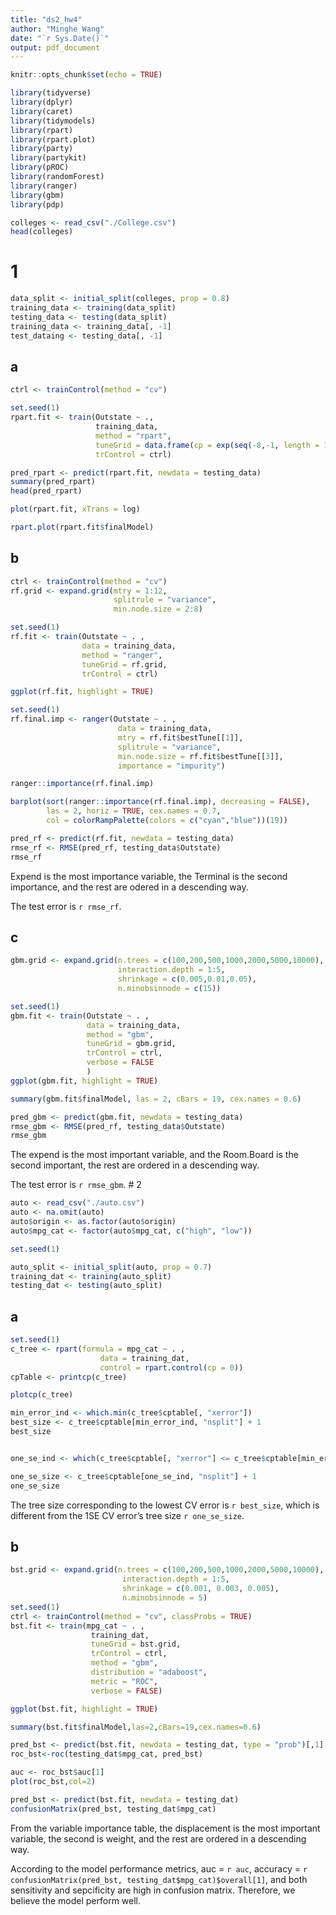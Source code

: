 ```yaml
---
title: "ds2_hw4"
author: "Minghe Wang"
date: "`r Sys.Date()`"
output: pdf_document
---
```


```r
knitr::opts_chunk$set(echo = TRUE)

library(tidyverse)
library(dplyr)
library(caret)
library(tidymodels)
library(rpart)
library(rpart.plot)
library(party)
library(partykit)
library(pROC)
library(randomForest)
library(ranger) 
library(gbm) 
library(pdp)
```

```r
colleges <- read_csv("./College.csv")
head(colleges)
```

# 1
```r
data_split <- initial_split(colleges, prop = 0.8)
training_data <- training(data_split)
testing_data <- testing(data_split)
training_data <- training_data[, -1]
test_dataing <- testing_data[, -1]
```


## a
```r
ctrl <- trainControl(method = "cv")

set.seed(1)
rpart.fit <- train(Outstate ~ .,
                   training_data,
                   method = "rpart",
                   tuneGrid = data.frame(cp = exp(seq(-8,-1, length = 100))), 
                   trControl = ctrl)

pred_rpart <- predict(rpart.fit, newdata = testing_data)
summary(pred_rpart)
head(pred_rpart)

plot(rpart.fit, xTrans = log)

rpart.plot(rpart.fit$finalModel)
```

## b
```r

ctrl <- trainControl(method = "cv")
rf.grid <- expand.grid(mtry = 1:12,
                       splitrule = "variance",
                       min.node.size = 2:8)

set.seed(1)
rf.fit <- train(Outstate ~ . ,
                data = training_data,
                method = "ranger",
                tuneGrid = rf.grid,
                trControl = ctrl)

ggplot(rf.fit, highlight = TRUE)

set.seed(1)
rf.final.imp <- ranger(Outstate ~ . , 
                        data = training_data,
                        mtry = rf.fit$bestTune[[1]], 
                        splitrule = "variance",
                        min.node.size = rf.fit$bestTune[[3]],
                        importance = "impurity")

ranger::importance(rf.final.imp)

barplot(sort(ranger::importance(rf.final.imp), decreasing = FALSE), 
        las = 2, horiz = TRUE, cex.names = 0.7,
        col = colorRampPalette(colors = c("cyan","blue"))(19))

pred_rf <- predict(rf.fit, newdata = testing_data)
rmse_rf <- RMSE(pred_rf, testing_data$Outstate)
rmse_rf
```
Expend is the most importance variable, the Terminal is the second importance, and the rest are odered in a descending way.

The test error is `r rmse_rf`.

## c
```r
gbm.grid <- expand.grid(n.trees = c(100,200,500,1000,2000,5000,10000),
                        interaction.depth = 1:5,
                        shrinkage = c(0.005,0.01,0.05),
                        n.minobsinnode = c(15))

set.seed(1)
gbm.fit <- train(Outstate ~ . ,
                 data = training_data,
                 method = "gbm",
                 tuneGrid = gbm.grid,
                 trControl = ctrl,
                 verbose = FALSE
                 )
ggplot(gbm.fit, highlight = TRUE)

summary(gbm.fit$finalModel, las = 2, cBars = 19, cex.names = 0.6)

pred_gbm <- predict(gbm.fit, newdata = testing_data)
rmse_gbm <- RMSE(pred_rf, testing_data$Outstate)
rmse_gbm
```
The expend is the most important variable, and the Room.Board is the second important, the rest are ordered in a descending way.

The test error is `r rmse_gbm`.
# 2

```r
auto <- read_csv("./auto.csv")
auto <- na.omit(auto)
auto$origin <- as.factor(auto$origin)
auto$mpg_cat <- factor(auto$mpg_cat, c("high", "low"))

set.seed(1)

auto_split <- initial_split(auto, prop = 0.7) 
training_dat <- training(auto_split) 
testing_dat <- testing(auto_split)
```

## a

```r
set.seed(1)
c_tree <- rpart(formula = mpg_cat ~ . ,
                    data = training_dat,
                    control = rpart.control(cp = 0))
cpTable <- printcp(c_tree)

plotcp(c_tree)

min_error_ind <- which.min(c_tree$cptable[, "xerror"]) 
best_size <- c_tree$cptable[min_error_ind, "nsplit"] + 1 
best_size


one_se_ind <- which(c_tree$cptable[, "xerror"] <= c_tree$cptable[min_error_ind, "xerror"] + c_tree$cptable[min_error_ind, "xstd"])[1]

one_se_size <- c_tree$cptable[one_se_ind, "nsplit"] + 1
one_se_size
```
The tree size corresponding to the lowest CV error is `r best_size`, which is different from the 1SE CV error's tree size `r one_se_size`.

## b

```r
bst.grid <- expand.grid(n.trees = c(100,200,500,1000,2000,5000,10000),
                         interaction.depth = 1:5,
                         shrinkage = c(0.001, 0.003, 0.005),
                         n.minobsinnode = 5)
set.seed(1)
ctrl <- trainControl(method = "cv", classProbs = TRUE)
bst.fit <- train(mpg_cat ~ . ,
                  training_dat,
                  tuneGrid = bst.grid,
                  trControl = ctrl,
                  method = "gbm",
                  distribution = "adaboost",
                  metric = "ROC",
                  verbose = FALSE)

ggplot(bst.fit, highlight = TRUE)

summary(bst.fit$finalModel,las=2,cBars=19,cex.names=0.6)

pred_bst <- predict(bst.fit, newdata = testing_dat, type = "prob")[,1] 
roc_bst<-roc(testing_dat$mpg_cat, pred_bst)

auc <- roc_bst$auc[1] 
plot(roc_bst,col=2)

pred_bst <- predict(bst.fit, newdata = testing_dat) 
confusionMatrix(pred_bst, testing_dat$mpg_cat)
```

From the variable importance table, the displacement is the most important variable, the second is weight, and the rest are ordered in a descending way.

According to the model performance metrics, auc = `r auc`, accuracy = `r confusionMatrix(pred_bst, testing_dat$mpg_cat)$overall[1]`, and both sensitivity and sepcificity are high in confusion matrix.
Therefore, we believe the model perform well.